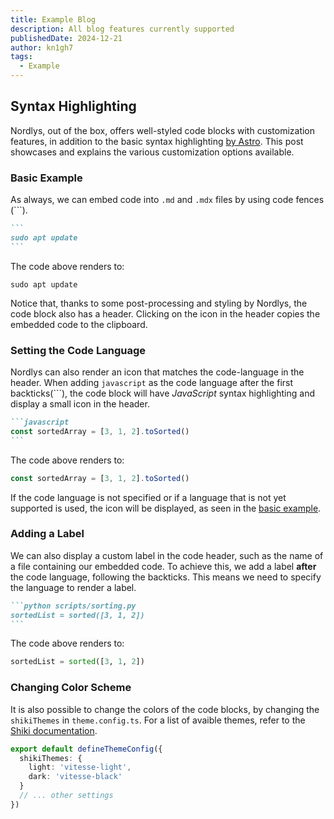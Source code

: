 ```yaml
---
title: Example Blog
description: All blog features currently supported
publishedDate: 2024-12-21
author: kn1gh7
tags:
  - Example
---
```


## Syntax Highlighting
Nordlys, out of the box, offers well-styled code blocks with customization features, in addition to the basic syntax highlighting [by Astro](https://docs.astro.build/en/guides/markdown-content/#syntax-highlighting). This post showcases and explains the various customization options available.

### Basic Example

As always, we can embed code into `.md` and `.mdx` files by using code fences (```).

````md pages/example.md
```
sudo apt update
```
````

The code above renders to:

```
sudo apt update
```

Notice that, thanks to some post-processing and styling by Nordlys, the code block also has a header. Clicking on the <span class="iconify tabler--copy"></span> icon in the header copies the embedded code to the clipboard.

### Setting the Code Language

Nordlys can also render an icon that matches the code-language in the header. When adding `javascript` as the code language after the first backticks(```), the code block will have _JavaScript_ syntax highlighting and display a small <span class="iconify tabler--brand-javascript"></span> icon in the header.

````md pages/example.md
```javascript
const sortedArray = [3, 1, 2].toSorted()
```
````

The code above renders to:

```javascript
const sortedArray = [3, 1, 2].toSorted()
```

If the code language is not specified or if a language that is not yet supported is used, the <span class="iconify text-4xl tabler--dots"></span> icon will be displayed, as seen in the [basic example](#basic-example).

### Adding a Label

We can also display a custom label in the code header, such as the name of a file containing our embedded code. To achieve this, we add a label **after** the code language, following the backticks. This means we need to specify the language to render a label.

````md pages/example.md
```python scripts/sorting.py
sortedList = sorted([3, 1, 2])
```
````

The code above renders to:

```python scripts/sorting.py
sortedList = sorted([3, 1, 2])
```

### Changing Color Scheme

It is also possible to change the colors of the code blocks, by changing the `shikiThemes` in `theme.config.ts`. For a list of avaible themes, refer to the [Shiki documentation](https://shiki.style/themes).

```typescript theme.config.ts
export default defineThemeConfig({
  shikiThemes: {
    light: 'vitesse-light',
    dark: 'vitesse-black'
  }
  // ... other settings
})
```
